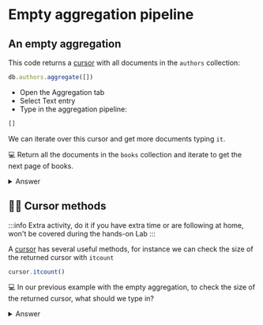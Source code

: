 
# Empty aggregation pipeline

## An empty aggregation

This code returns a [cursor](https://www.mongodb.com/docs/manual/reference/method/js-cursor/) with all documents in the `authors` collection:

<Tabs groupId="aggregations">
  <TabItem value="mongosh" label="mongosh">

```js
db.authors.aggregate([])
```

  </TabItem>
  <TabItem value="atlas" label="Atlas UI">

<Screenshot src="/img/30-simple-queries/atlas-aggregation.png" url="http://cloud.mongodb.com/yourcluster" alt="AtlasUI Showing the available DBs" />

- Open the Aggregation tab
- Select Text entry
- Type in the aggregation pipeline:

```js
[]
```
 
  </TabItem>
</Tabs>



We can iterate over this cursor and get more documents typing `it`. 

💻 Return all the documents in the `books` collection and iterate to get the next page of books.

<details>
<summary>Answer</summary>
<div>

```js
db.books.aggregate([])
it
```
</div>
</details>

## 🦸‍♂️ Cursor methods

:::info
Extra activity, do it if you have extra time or are following at home, won't be covered during the hands-on Lab
:::

A [cursor](https://www.mongodb.com/docs/manual/reference/method/js-cursor/) has several useful methods, for instance we can check the size of the returned cursor with `itcount`

```js
cursor.itcount()
```

💻 In our previous example with the empty aggregation, to check the size of the returned cursor, what should we type in?

<details>
<summary>Answer</summary>
<div>

```js
// as db.books.aggregate([]) returns a cursor we can just call itcount() on it
db.books.aggregate([]).itcount()
```
</div>
</details>